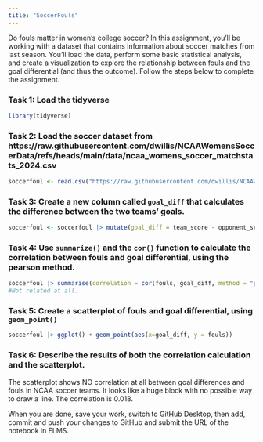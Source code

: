 ```yaml
---
title: "SoccerFouls"
---
```


Do fouls matter in women's college soccer? In this assignment, you'll be working with a dataset that contains information about soccer matches from last season. You'll load the data, perform some basic statistical analysis, and create a visualization to explore the relationship between fouls and the goal differential (and thus the outcome). Follow the steps below to complete the assignment.

### Task 1: Load the tidyverse

```r
library(tidyverse)
```


### Task 2: Load the soccer dataset from https://raw.githubusercontent.com/dwillis/NCAAWomensSoccerData/refs/heads/main/data/ncaa_womens_soccer_matchstats_2024.csv


```r
soccerfoul <- read.csv("https://raw.githubusercontent.com/dwillis/NCAAWomensSoccerData/refs/heads/main/data/ncaa_womens_soccer_matchstats_2024.csv")
```


### Task 3: Create a new column called `goal_diff` that calculates the difference between the two teams' goals.

```r
soccerfoul <- soccerfoul |> mutate(goal_diff = team_score - opponent_score)
```


### Task 4: Use `summarize()` and the `cor()` function to calculate the correlation between fouls and goal differential, using the pearson method.

```r

soccerfoul |> summarise(correlation = cor(fouls, goal_diff, method = "pearson"))
#Not related at all.
```


### Task 5: Create a scatterplot of fouls and goal differential, using `geom_point()`

```r

soccerfoul |> ggplot() + geom_point(aes(x=goal_diff, y = fouls))

```

### Task 6: Describe the results of both the correlation calculation and the scatterplot.

The scatterplot shows NO correlation at all between goal differences and fouls in
NCAA soccer teams. It looks like a huge block with no possible way to draw a line.
The correlation is 0.018. 

When you are done, save your work, switch to GitHub Desktop, then add, commit and push your changes to GitHub and submit the URL of the notebook in ELMS.
